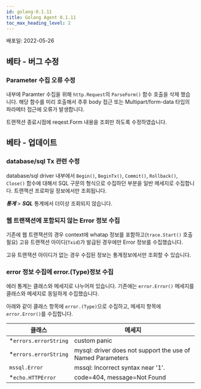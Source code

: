 ```yaml
---
id: golang-0.1.11
title: Golang Agent 0.1.11
toc_max_heading_level: 2
---
```



배포일: 2022-05-26

## 베타 - 버그 수정

### Parameter 수집 오류 수정

내부에 Paramter 수집을 위해 `http.Request`의 `ParseForm()` 함수 호출을 삭제 했습니다. 해당 함수를 미리 호출해서 추후 body 접근 또는 Multipart/form-data 타입의 파라메터 접근에 오류가 발생합니다. 

트랜잭션 종료시점에 reqest.Form 내용을 조회만 하도록 수정하였습니다.

## 베타 - 업데이트

### database/sql Tx 관련 수정

database/sql driver 내부에서 `Begin()`, `BeginTx()`, `Commit()`, `Rollback()`, `Close()` 함수에 대해서 SQL 구문의 형식으로 수집하던 부분을 일반 메세지로 수집합니다. 트랜잭션 프로파일 정보에서만 조회됩니다. 

***통계*** > ***SQL*** 통계에서 더이상 조회되지 않습니다.

### 웹 트랜잭션에 포함되지 않는 Error 정보 수집

기존에 웹 트랜잭션의 경우 context에 whatap 정보를 포함하고(`trace.Start()` 호출 필요) 고유 트랜잭션 아이디(`Txid`)가 발급된 경우에만 Error 정보를 수집했습니다. 

고유 트랜잭션 아이디가 없는 경우 수집된 정보는 통계정보에서만 조회할 수 있습니다. 

### error 정보 수집에 error.(Type)정보 수집

에러 통계는 클래스와 메세지로 나누어져 있습니다. 기존에는 `error.Error()` 메세지를 클래스와 메세지로 동일하게 수집했습니다. 

아래와 같이 클래스 항목에 `error.(Type)`으로 수집하고, 메세지 항목에 `error.Error()`를 수집합니다. 


| 클래스              | 메세지                                                     |
| ------------------- | ---------------------------------------------------------- |
| *`errors.errorString` | custom panic                                               |
| *`errors.errorString` | mysql: driver does not support the use of Named Parameters |
| `mssql.Error`         | mssql: Incorrect syntax near '1'.                          |
| *`echo.HTTPError`     | code=404, message=Not Found                                |

